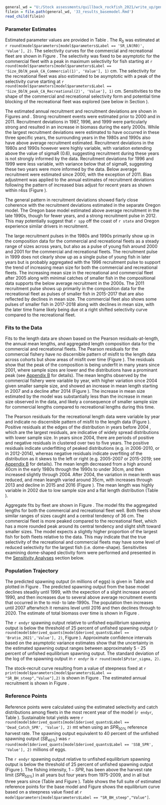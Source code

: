 <!-- Base Model Results -->

```r
general_wd = "U:/Stock assessments/quillback_rockfish_2021/write_up/general_text"
filein = file.path(general_wd, '33_results_basemodel.Rmd')
read_child(filein)
```

### Parameter Estimates
Estimated parameter values are provided in Table \ref{tab:params}. The $R_0$ was estimated at `r round(model$parameters[model$parameters$Label == 'SR_LN(R0)', 'Value'], 2)`. The selectivity curves for the commercial and recreational fleet are shown in Figure \ref{fig:selex}. The selectivity was fixed to be asymptotic for the commercial fleet with a peak in maximum selectivity for fish starting at `r round(model$parameters[model$parameters$Label == 'Size_DblN_peak_CA_Commercial(1)', 'Value'], 1)` cm. The selectivity for the recreational fleet was also estimated to be asymptotic with a peak of the selectivity curve starting at `r round(model$parameters[model$parameters$Label == 'Size_DblN_peak_CA_Recreational(2)', 'Value'], 1)` cm. Sensitivities to the shape of the commercial and recreational selectivity form and potential time blocking of the recreational fleet was explored (see below in Section \ref{sensitivity-analyses}).

The estimated annual recruitment and recruitment deviations are shown in Figures \ref{fig:recruits} and \ref{fig:rec-devs}. Strong recruitment events were estimated prior to 2000 and in 2011. Recruitment deviations in 1987, 1996, and 1999 were particularly strong and resulted in an increase in biomass during the early 2000s. While the largest recruitment deviations were estimated to have occurred in these three specific years, the surrounding years in the 1980s and 1990s also have above average recruitment estimated. Recruitment deviations in the 1980s and 1990s however were highly variable, with variation extending above the value of sigmaR (0.6), suggesting recruitment during these years is not strongly informed by the data. Recruitment deviations for 1996 and 1999 were less variable, with variance below that of sigmaR, suggesting these two years were more informed by the data. Below average recruitment were estimated since 2000, with the exception of 2011. Bias adjustment was applied to the annual estimates of recruitment deviations following the pattern of increased bias adjust for recent years as shown within r4ss (Figure \ref{fig:bias-adj}).

The general pattern in recruitment deviations showed fiarly close coherence with the recruitment deviations estimated in the separate Oregon model. The Oregon base model estimated above average recruitment in the late 1990s, though for fewer years, and a strong recruitment pulse in 2012. This may potentially suggest that `r spp` off the coast of `r state` and Oregon experience similar drivers in recruitment.

The large recruitment pulses in the 1980s and 1990s primarily show up in the composition data for the commercial and recreational fleets as a steady range of sizes across years, but also as a pulse of young fish around 2000 and 2001 for the commercial and recreational fleets. The recruitment pulse in 1999 does not clearly show up as a single pulse of young fish in later years but is probably aggregated with the 1996 recruitment pulse to support the trend of increasing mean size for both the commercial and recreational fleets. The increasing mean size in the recreational and commercial fleet after 2005 along with minimal catches of smaller fish in the compositional data supports the below average recruitment in the 2000s. The 2011 recruitment pulse shows up primarily in the composition data for the recreational fleet as pulses of smaller fish in 2015-2017 that are also reflected by declines in mean size. The commercial fleet also shows some pulses of smaller fish in 2017-2018 along with declines in mean size, with the later time frame likely being due ot a right shifted selectivity curve compared to the recreational fleet. 

### Fits to the Data

Fits to the length data are shown based on the Pearson residuals-at-length, the annual mean lengths, and aggregated length composition data for the commercial and recreational fleets. The Pearson residuals for the commercial fishery have no discernible pattern of misfit to the length data across cohorts but show areas of misfit over time (Figure \ref{fig:com-pearson}). The residuals show that the peak of the composition is being underfit in many years since 2001, where sample sizes are lower and the distributions have a prominant peak (see [Appendix B](#append_b) for details). The mean lengths observed by the commercial fishery were variable by year, with higher variation since 2004 given smaller sample size, and showed an increase in mean length starting in 2007 and a decline after 2014 (Figure \ref{fig:com-mean-len-fit}). The increase in mean size estimated by the model was substantially less than the increase in mean size observed in the data, and likely a consequence of smaller sample size for commercial lengths compared to recreational lengths during this time.   

The Pearson residuals for the recreational length data were variable by year and indicate no discernible pattern of misfit to the length data (Figure \ref{fig:rec-pearson}). Positive residuals at the edges of the distribution in years before 2004 , which are the largest residuals, are indicative of widely spread distributions with lower sample size. In years since 2004, there are periods of positive and negative residuals in clustered over two to five years. The positive residuals indicate underfitting of peaked distributions (e.g. in 2006-2010, or in 2012-2014), whereas negative residuals indicate overfiting of the distribution as it skews to the left or right (e.g. 2005-2007 or 2015-2019; see [Appendix B](#append_b) for details). The mean length decreased from a high around 40cm in the early 1980s through the 1990s to under 30cm, and then increased slightly through 2004. After 2004, the variation in mean lenth was reduced, and mean leangth varied around 35cm, with increases through 2013 and decline in 2015 and 2016 (Figure \ref{fig:rec-mean-len-fit}). The mean length was highly variable in 2002 due to low sample size and a flat length distribution (Table \ref{tab:len-samps}). 

Aggregate fits by fleet are shown in Figure \ref{fig:agg-len-fit}. The model fits the aggregated lengths for both the commercial and recreational fleet well. Both fleets show similar ranges of sizes caught and a central tendency of 36 cm. The commercial fleet is more peaked compared to the recreational fleet, which has a more rounded peak around its central tendency and slight shift toward smaller sizes. The model expects a slightly higher proportion of the largest fish for both fleets relative to the data. This may indicate that the true selectivity of the recreational and commercial fleets may have some level of reduced selectivity for the largest fish (i.e. dome-shape). Sensitivities examining dome-shaped slectivity form were performed and presented in the [Sensitivity Analyses](#sensitivity-analyses) section below. 


### Population Trajectory

The predicted spawning output (in millions of eggs) is given in Table \ref{tab:timeseries} and plotted in Figure \ref{fig:ssb}. The predicted spawning output from the base model declines steadily until 1999, with the expection of a slight increase around 1990, and then increases due to several above average recruitment events that occurred in the to mid- to late-1990s. The population then increases until 2007 afterwhich it remains level until 2016 and then declines through to 2020. The estimate of total biomass over time is shown in Figure \ref{fig:tot-bio}.

The `r endyr` spawning output relative to unfished equilibrium spawning output is below the threshold of 25 percent of unfished spawning output (`r round(model$derived_quants[model$derived_quants$Label == 'Bratio_2021','Value'], 2)`, Figure \ref{fig:depl}). Approximate confidence intervals based on the asymptotic variance estimates show that the uncertainty in the estimated spawning output ranges between approximately 5 - 25 percent of unfished equilibrium spawning output. The standard deviation of the log of the spawning output in `r endyr` is `r round(model$Pstar_sigma, 2)`.

The stock-recruit curve resulting from a value of steepness fixed at `r print(model$parameters[model$parameters$Label == "SR_BH_steep","Value"],2)` is shown in Figure \ref{fig:bh-curve}. The estimated annual recruitment is shown in Figure \ref{fig:recruits}.

### Reference Points

Reference points were calculated using the estimated selectivity and catch distributions among fleets in the most recent year of the model (`r endyr`, Table \ref{tab:referenceES}). Sustainable total yields  were `r round(model$derived_quants[model$derived_quants$Label == 'Dead_Catch_SPR', 'Value'], 2)` mt when using an $SPR_{50\%}$ reference harvest rate. The spawning output equivalent to 40 percent of the unfished spawning output ($SB_{40\%}$) was `r round(model$derived_quants[model$derived_quants$Label == 'SSB_SPR', 'Value'], 2)` millions of eggs. 

The `r endyr` spawning output relative to unfished equilibrium spawning output is below the threshold of 25 percent of unfished spawning output (Figure \ref{fig:depl}). The fishing intensity, $1-SPR$, has been above the harvest rate limit ($SPR_{50\%}$) in all years but four years from 1975-2009, and in all but three years since (Table \ref{tab:timeseries} and Figure \ref{fig:1-spr}). Table \ref{tab:referenceES} shows the full suite of estimated reference points for the base model and Figure \ref{fig:yield} shows the equilibrium curve based on a steepness value fixed at `r model$parameters[model$parameters$Label == "SR_BH_steep","Value"]`.

